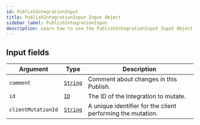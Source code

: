 ```yaml
---
id: PublishIntegrationInput
title: PublishIntegrationInput Input Object
sidebar_label: PublishIntegrationInput
description: Learn how to use the PublishIntegrationInput Input Object for Builder's API.
---
```


## Input fields

| Argument           | Type                                     | Description                                                 |
| ------------------ | ---------------------------------------- | ----------------------------------------------------------- |
| `comment`          | [`String`](/docs/composer/builder/api/schema/scalar/String.mdx) | Comment about changes in this Publish.                      |
| `id`               | [`ID`](/docs/composer/builder/api/schema/scalar/ID.mdx)         | The ID of the Integration to mutate.                        |
| `clientMutationId` | [`String`](/docs/composer/builder/api/schema/scalar/String.mdx) | A unique identifier for the client performing the mutation. |
